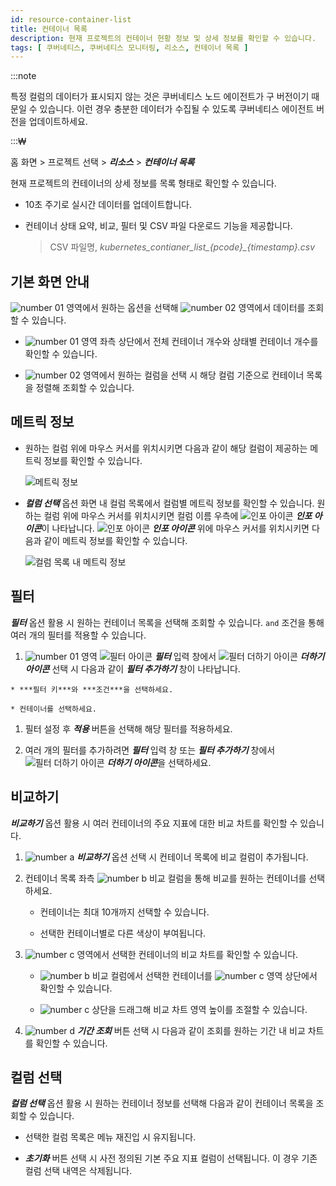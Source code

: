 ```yaml
---
id: resource-container-list
title: 컨테이너 목록
description: 현재 프로젝트의 컨테이너 현황 정보 및 상세 정보를 확인할 수 있습니다.
tags: [ 쿠버네티스, 쿠버네티스 모니터링, 리소스, 컨테이너 목록 ]
---
```


:::note

특정 컬럼의 데이터가 표시되지 않는 것은 쿠버네티스 노드 에이전트가 구 버전이기 때문일 수 있습니다. 이런 경우 충분한 데이터가 수집될 수 있도록 쿠버네티스 에이전트 버전을 업데이트하세요. 

:::₩

홈 화면 > 프로젝트 선택 > ***리소스*** > ***컨테이너 목록***

현재 프로젝트의 컨테이너의 상세 정보를 목록 형태로 확인할 수 있습니다. 

* 10초 주기로 실시간 데이터를 업데이트합니다. 

* 컨테이너 상태 요약, 비교, 필터 및 CSV 파일 다운로드 기능을 제공합니다.

  > CSV 파일명, *kubernetes\_contianer\_list\_{pcode}_{timestamp}.csv*

## 기본 화면 안내

<ImgLang img='k8s-resource-container-list-m.png' desc='컨테이너 목록 기본 화면' />

![number 01](/img/number-01.png) 영역에서 원하는 옵션을 선택해 ![number 02](/img/number-02.png) 영역에서 데이터를 조회할 수 있습니다. 

* ![number 01](/img/number-01.png) 영역 좌측 상단에서 전체 컨테이너 개수와 상태별 컨테이너 개수를 확인할 수 있습니다.

* ![number 02](/img/number-02.png) 영역에서 원하는 컬럼을 선택 시 해당 컬럼 기준으로 컨테이너 목록을 정렬해 조회할 수 있습니다. 

## 메트릭 정보 

* 원하는 컬럼 위에 마우스 커서를 위치시키면 다음과 같이 해당 컬럼이 제공하는 메트릭 정보를 확인할 수 있습니다. 

  ![메트릭 정보](/img/k8s-resource-container-list-metric-info.png)

* ***컬럼 선택*** 옵션 화면 내 컬럼 목록에서 컬럼별 메트릭 정보를 확인할 수 있습니다. 원하는 컬럼 위에 마우스 커서를 위치시키면 컬럼 이름 우측에 ![인포 아이콘](/img/ico-info.svg) ***인포 아이콘***이 나타납니다. ![인포 아이콘](/img/ico-info.svg) ***인포 아이콘*** 위에 마우스 커서를 위치시키면 다음과 같이 메트릭 정보를 확인할 수 있습니다.

  ![컬럼 목록 내 메트릭 정보](/img/k8s-resource-container-list-metric-info-cl.png)

## 필터

***필터*** 옵션 활용 시 원하는 컨테이너 목록을 선택해 조회할 수 있습니다. `and` 조건을 통해 여러 개의 필터를 적용할 수 있습니다.

1. ![number 01](/img/number-01.png) 영역 ![필터 아이콘](/img/ico-filter.svg) ***필터*** 입력 창에서 ![필터 더하기 아이콘](/img/ico-add.svg) ***더하기 아이콘*** 선택 시 다음과 같이 ***필터 추가하기*** 창이 나타납니다.

  <ImgLang img='k8s-resource-container-list-add-filter.png' desc='필터 추가' />

    * ***필터 키***와 ***조건***을 선택하세요.

    * 컨테이너를 선택하세요.

1. 필터 설정 후 ***적용*** 버튼을 선택해 해당 필터를 적용하세요.

1. 여러 개의 필터를 추가하려면 ***필터*** 입력 창 또는 ***필터 추가하기*** 창에서 ![필터 더하기 아이콘](/img/ico-add.svg) ***더하기 아이콘***을 선택하세요.

  <ImgLang img='k8s-resource-container-list-add-filter-ex.png' desc='필터 추가' />

## 비교하기 

***비교하기*** 옵션 활용 시 여러 컨테이너의 주요 지표에 대한 비교 차트를 확인할 수 있습니다. 

<ImgLang img='k8s-resource-container-list-compare.png' desc='비교하기 sc' />

1. ![number a](/img/char-a.svg) ***비교하기*** 옵션 선택 시 컨테이너 목록에 비교 컬럼이 추가됩니다.

1. 컨테이너 목록 좌측 ![number b](/img/char-b.svg) 비교 컬럼을 통해 비교를 원하는 컨테이너를 선택하세요. 

    * 컨테이너는 최대 10개까지 선택할 수 있습니다. 

    * 선택한 컨테이너별로 다른 색상이 부여됩니다.

1. ![number c](/img/char-c.svg) 영역에서 선택한 컨테이너의 비교 차트를 확인할 수 있습니다. 

    * ![number b](/img/char-b.svg) 비교 컬럼에서 선택한 컨테이너를 ![number c](/img/char-c.svg) 영역 상단에서 확인할 수 있습니다.

    * ![number c](/img/char-c.svg) 상단을 드래그해 비교 차트 영역 높이를 조절할 수 있습니다.

1. ![number d](/img/char-d.svg) ***기간 조회*** 버튼 선택 시 다음과 같이 조회를 원하는 기간 내 비교 차트를 확인할 수 있습니다.

  <ImgLang img='k8s-resource-container-list-compare-time.png' desc='기간 조회' />

## 컬럼 선택 

***컬럼 선택*** 옵션 활용 시 원하는 컨테이너 정보를 선택해 다음과 같이 컨테이너 목록을 조회할 수 있습니다. 

<ImgLang img='k8s-resource-container-list-cl.png' desc='필터 추가' />

* 선택한 컬럼 목록은 메뉴 재진입 시 유지됩니다.

* ***초기화*** 버튼 선택 시 사전 정의된 기본 주요 지표 컬럼이 선택됩니다. 이 경우 기존 컬럼 선택 내역은 삭제됩니다.



<!-- >

<ImgLang img='k8s-resource-container-list.png' desc='컨테이너 목록' />

1 컨테이터 목록

현재 프로젝트의 컨테이너 현황 정보를 테이블 형태로 확인할 수 있습니다.

<ImgLang img='whatap_kubernetes_resource_container_list.png' desc='컨테이너 목록' />

주요 기능은 다음과 같습니다.

* 컨테이너 목록 정보 자동 갱신 (기본 60초, 강제 갱신 가능, 자동 갱신 중지 가능)

* 노드(에이전트)별 컨테이너 목록 조회 가능

* 컨테이너, Pod 기반 검색 가능

다음은 노출되는 정보입니다.

| 항목          | 설명                                              |
| ------------- | ------------------------------------------------- |
| ContainerId   | Container ID                                      |
| ContainerName | Container Name                                    |
| Namespace     | 컨테이너가 속한 Namespace                         |
| ReplicaSet    | 컨테이너가 속한 ReplicaSet                        |
| CpuTotUsage   | 컨테이너 CPU 사용량                               |
| CpuByRequest  | 컨테이너 CPU 요청 대비 사용률                     |
| CpuRequest    | 컨테이너 CPU 요청                                 |
| CpuByLimit    | CPU Limit 기준 CPU 전체 사용률                    |
| CpuLimit      | 컨테이너 CPU Limit 할당량                         |
| NetRxBytes    | 컨테이너 전체 블럭 디바이스의 초당 읽기 바이트 합 |
| NetTxByes     | 컨테이너 네트워크 송신 데이터 크기                |

2 컨테이너 상세

특정 컨테이너의 상세 정보를 확인할 수 있습니다. 또한 다중 선택을 통해 컨테이너 상태를 서로 비교할 수 있습니다.

<ImgLang img='whatap_kubernetes_resource_container_detail.png' desc='컨테이너 목록 상세' />

-->